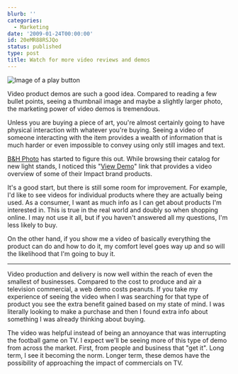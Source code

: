 ```yaml
---
blurb: ''
categories:
  - Marketing
date: '2009-01-24T00:00:00'
id: 20eMR88RSJQo
status: published
type: post
title: Watch for more video reviews and demos
---
```


<Img src="play_button_2009_01" alt="Image of a play button" />

Video product demos are such a good idea. Compared to reading a few bullet points, seeing a thumbnail image and maybe a slightly larger photo, the marketing power of video demos is tremendous. 

Unless you are buying a piece of art, you're almost certainly going to have physical interaction with whatever you're buying. Seeing a video of someone interacting with the item provides a wealth of information
that is much harder or even impossible to convey using only still images and text. 

[B&H Photo](http://www.bhphotovideo.com/) has started to figure this out. While browsing their catalog for new light stands, I noticed this "[View Demo](http://www.video.bhphotovideo.com/?skin=oneclip&autoplay=true&fr_story=FRdamp332427)" link that provides a video overview of some of their Impact brand products. 

It's a good start, but there is still some room for improvement. For example, I'd like to see videos for individual products where they are actually being used. As a consumer, I want as much info as I can get about products I'm interested in. This is true in the real world and doubly so when shopping online. I may not use it all, but if you haven't answered all my questions, I'm less likely to buy. 

On the other hand, if you show me a video of basically everything the product can do and how to do it, my
comfort level goes way up and so will the likelihood that I'm going to buy it.

* * * * *

Video production and delivery is now well within the reach of even the smallest of businesses. Compared to the cost to produce and air a television commercial, a web demo costs peanuts. If you take my experience of seeing the video when I was searching for that type of product you see the extra benefit gained based on my state of mind. I was literally looking to make a purchase and then I found extra info about something I was already thinking about buying. 

The video was helpful instead of being an annoyance that was interrupting the football game on TV. I expect we'll be seeing more of this type of demo from across the market. First, from people and business that "get it". Long term, I see it becoming the norm. Longer term, these demos have the possibility of approaching the
impact of commercials on TV.
